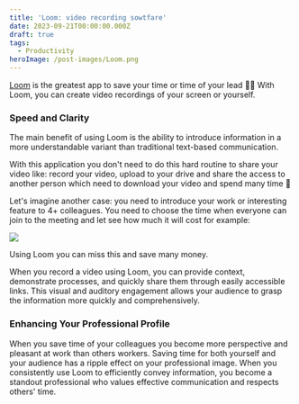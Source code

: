 ```yaml
---
title: 'Loom: video recording sowtfare'
date: 2023-09-21T00:00:00.000Z
draft: true
tags:
  - Productivity
heroImage: /post-images/Loom.png
---
```


[Loom](https://www.loom.com/) is the greatest app to save your time or time of your lead 👨‍💻 With Loom, you can create video recordings of your screen or yourself.

### Speed and Clarity

The main benefit of using Loom is the ability to introduce information in a more understandable variant than traditional text-based communication. 

With this application you don't need to do this hard routine to share your video like: record your video, upload to your drive and share the access to another person which need to download your video and spend many time 🤯

Let's imagine another case: you need to introduce your work or interesting feature to 4+ colleagues. You need to choose the time when everyone can join to the meeting and let see how much it will cost for example: 

![](/post-images/meeting-cost-google-2.png) 

Using Loom you can miss this and save many money.

When you record a video using Loom, you can provide context, demonstrate processes,  and quickly share them through easily accessible links. This visual and auditory engagement allows your audience to grasp the information more quickly and comprehensively.

### Enhancing Your Professional Profile

When you save time of your colleagues  you become more perspective and pleasant at work than others workers. Saving time for both yourself and your audience has a ripple effect on your professional image. When you consistently use Loom to efficiently convey information, you become a standout professional who values effective communication and respects others' time. 
